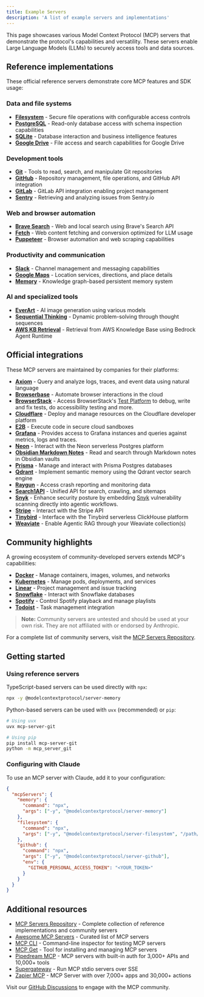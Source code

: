```yaml
---
title: Example Servers 
description: 'A list of example servers and implementations'
---
```


This page showcases various Model Context Protocol (MCP) servers that demonstrate the protocol's capabilities and versatility. These servers enable Large Language Models (LLMs) to securely access tools and data sources.

## Reference implementations

These official reference servers demonstrate core MCP features and SDK usage:

### Data and file systems
- **[Filesystem](https://github.com/modelcontextprotocol/servers/tree/main/src/filesystem)** - Secure file operations with configurable access controls
- **[PostgreSQL](https://github.com/modelcontextprotocol/servers/tree/main/src/postgres)** - Read-only database access with schema inspection capabilities
- **[SQLite](https://github.com/modelcontextprotocol/servers/tree/main/src/sqlite)** - Database interaction and business intelligence features
- **[Google Drive](https://github.com/modelcontextprotocol/servers/tree/main/src/gdrive)** - File access and search capabilities for Google Drive

### Development tools
- **[Git](https://github.com/modelcontextprotocol/servers/tree/main/src/git)** - Tools to read, search, and manipulate Git repositories
- **[GitHub](https://github.com/modelcontextprotocol/servers/tree/main/src/github)** - Repository management, file operations, and GitHub API integration
- **[GitLab](https://github.com/modelcontextprotocol/servers/tree/main/src/gitlab)** - GitLab API integration enabling project management
- **[Sentry](https://github.com/modelcontextprotocol/servers/tree/main/src/sentry)** - Retrieving and analyzing issues from Sentry.io

### Web and browser automation
- **[Brave Search](https://github.com/modelcontextprotocol/servers/tree/main/src/brave-search)** - Web and local search using Brave's Search API
- **[Fetch](https://github.com/modelcontextprotocol/servers/tree/main/src/fetch)** - Web content fetching and conversion optimized for LLM usage
- **[Puppeteer](https://github.com/modelcontextprotocol/servers/tree/main/src/puppeteer)** - Browser automation and web scraping capabilities

### Productivity and communication
- **[Slack](https://github.com/modelcontextprotocol/servers/tree/main/src/slack)** - Channel management and messaging capabilities
- **[Google Maps](https://github.com/modelcontextprotocol/servers/tree/main/src/google-maps)** - Location services, directions, and place details
- **[Memory](https://github.com/modelcontextprotocol/servers/tree/main/src/memory)** - Knowledge graph-based persistent memory system

### AI and specialized tools
- **[EverArt](https://github.com/modelcontextprotocol/servers/tree/main/src/everart)** - AI image generation using various models
- **[Sequential Thinking](https://github.com/modelcontextprotocol/servers/tree/main/src/sequentialthinking)** - Dynamic problem-solving through thought sequences
- **[AWS KB Retrieval](https://github.com/modelcontextprotocol/servers/tree/main/src/aws-kb-retrieval-server)** - Retrieval from AWS Knowledge Base using Bedrock Agent Runtime

## Official integrations

These MCP servers are maintained by companies for their platforms:

- **[Axiom](https://github.com/axiomhq/mcp-server-axiom)** - Query and analyze logs, traces, and event data using natural language
- **[Browserbase](https://github.com/browserbase/mcp-server-browserbase)** - Automate browser interactions in the cloud
- **[BrowserStack](https://github.com/browserstack/mcp-server)** - Access BrowserStack's [Test Platform](https://www.browserstack.com/test-platform) to debug, write and fix tests, do accessibility testing and more.
- **[Cloudflare](https://github.com/cloudflare/mcp-server-cloudflare)** - Deploy and manage resources on the Cloudflare developer platform
- **[E2B](https://github.com/e2b-dev/mcp-server)** - Execute code in secure cloud sandboxes
- **[Grafana](https://github.com/grafana/mcp-grafana)** - Provides access to Grafana instances and queries against metrics, logs and traces. 
- **[Neon](https://github.com/neondatabase/mcp-server-neon)** - Interact with the Neon serverless Postgres platform
- **[Obsidian Markdown Notes](https://github.com/calclavia/mcp-obsidian)** - Read and search through Markdown notes in Obsidian vaults
- **[Prisma](https://pris.ly/docs/mcp-server)** - Manage and interact with Prisma Postgres databases
- **[Qdrant](https://github.com/qdrant/mcp-server-qdrant/)** - Implement semantic memory using the Qdrant vector search engine
- **[Raygun](https://github.com/MindscapeHQ/mcp-server-raygun)** - Access crash reporting and monitoring data
- **[Search1API](https://github.com/fatwang2/search1api-mcp)** - Unified API for search, crawling, and sitemaps
- **[Snyk](https://github.com/snyk/snyk-ls/tree/main/mcp_extension)** - Enhance security posture by embedding [Snyk](https://snyk.io) vulnerability scanning directly into agentic workflows.
- **[Stripe](https://github.com/stripe/agent-toolkit)** - Interact with the Stripe API
- **[Tinybird](https://github.com/tinybirdco/mcp-tinybird)** - Interface with the Tinybird serverless ClickHouse platform
- **[Weaviate](https://github.com/weaviate/mcp-server-weaviate)** - Enable Agentic RAG through your Weaviate collection(s)

## Community highlights

A growing ecosystem of community-developed servers extends MCP's capabilities:

- **[Docker](https://github.com/ckreiling/mcp-server-docker)** - Manage containers, images, volumes, and networks
- **[Kubernetes](https://github.com/Flux159/mcp-server-kubernetes)** - Manage pods, deployments, and services
- **[Linear](https://github.com/jerhadf/linear-mcp-server)** - Project management and issue tracking
- **[Snowflake](https://github.com/datawiz168/mcp-snowflake-service)** - Interact with Snowflake databases
- **[Spotify](https://github.com/varunneal/spotify-mcp)** - Control Spotify playback and manage playlists
- **[Todoist](https://github.com/abhiz123/todoist-mcp-server)** - Task management integration

> **Note:** Community servers are untested and should be used at your own risk. They are not affiliated with or endorsed by Anthropic.

For a complete list of community servers, visit the [MCP Servers Repository](https://github.com/modelcontextprotocol/servers).

## Getting started

### Using reference servers

TypeScript-based servers can be used directly with `npx`:

```bash
npx -y @modelcontextprotocol/server-memory
```

Python-based servers can be used with `uvx` (recommended) or `pip`:

```bash
# Using uvx
uvx mcp-server-git

# Using pip
pip install mcp-server-git
python -m mcp_server_git
```

### Configuring with Claude

To use an MCP server with Claude, add it to your configuration:

```json
{
  "mcpServers": {
    "memory": {
      "command": "npx",
      "args": ["-y", "@modelcontextprotocol/server-memory"]
    },
    "filesystem": {
      "command": "npx",
      "args": ["-y", "@modelcontextprotocol/server-filesystem", "/path/to/allowed/files"]
    },
    "github": {
      "command": "npx",
      "args": ["-y", "@modelcontextprotocol/server-github"],
      "env": {
        "GITHUB_PERSONAL_ACCESS_TOKEN": "<YOUR_TOKEN>"
      }
    }
  }
}
```

## Additional resources

- [MCP Servers Repository](https://github.com/modelcontextprotocol/servers) - Complete collection of reference implementations and community servers
- [Awesome MCP Servers](https://github.com/punkpeye/awesome-mcp-servers) - Curated list of MCP servers
- [MCP CLI](https://github.com/wong2/mcp-cli) - Command-line inspector for testing MCP servers
- [MCP Get](https://mcp-get.com) - Tool for installing and managing MCP servers
- [Pipedream MCP](https://mcp.pipedream.com) - MCP servers with built-in auth for 3,000+ APIs and 10,000+ tools
- [Supergateway](https://github.com/supercorp-ai/supergateway) - Run MCP stdio servers over SSE
- [Zapier MCP](https://zapier.com/mcp) - MCP Server with over 7,000+ apps and 30,000+ actions

Visit our [GitHub Discussions](https://github.com/orgs/modelcontextprotocol/discussions) to engage with the MCP community.
